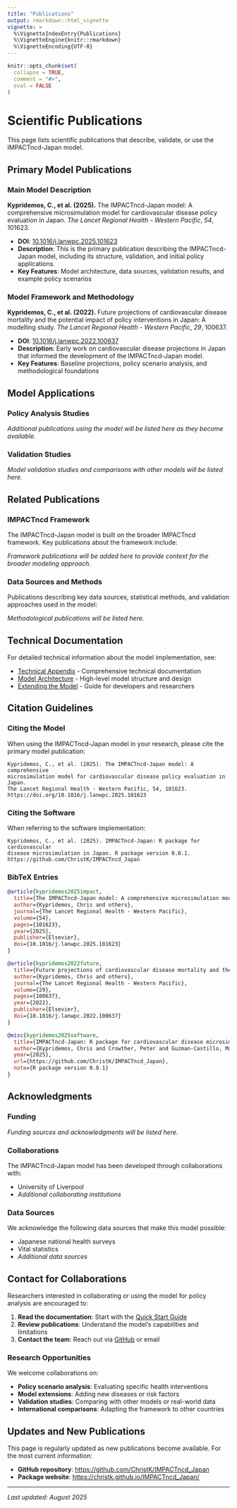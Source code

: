 ```yaml
---
title: "Publications"
output: rmarkdown::html_vignette
vignette: >
  %\VignetteIndexEntry{Publications}
  %\VignetteEngine{knitr::rmarkdown}
  %\VignetteEncoding{UTF-8}
---
```


```r
knitr::opts_chunk$set(
  collapse = TRUE,
  comment = "#>",
  eval = FALSE
)
```

# Scientific Publications

This page lists scientific publications that describe, validate, or use the IMPACTncd-Japan model.

## Primary Model Publications

### Main Model Description

**Kypridemos, C., et al. (2025).** The IMPACTncd-Japan model: A comprehensive microsimulation model for cardiovascular disease policy evaluation in Japan. *The Lancet Regional Health - Western Pacific*, *54*, 101623.

- **DOI**: [10.1016/j.lanwpc.2025.101623](https://doi.org/10.1016/j.lanwpc.2025.101623)
- **Description**: This is the primary publication describing the IMPACTncd-Japan model, including its structure, validation, and initial policy applications.
- **Key Features**: Model architecture, data sources, validation results, and example policy scenarios

### Model Framework and Methodology

**Kypridemos, C., et al. (2022).** Future projections of cardiovascular disease mortality and the potential impact of policy interventions in Japan: A modelling study. *The Lancet Regional Health - Western Pacific*, *29*, 100637.

- **DOI**: [10.1016/j.lanwpc.2022.100637](https://doi.org/10.1016/j.lanwpc.2022.100637)
- **Description**: Early work on cardiovascular disease projections in Japan that informed the development of the IMPACTncd-Japan model.
- **Key Features**: Baseline projections, policy scenario analysis, and methodological foundations

## Model Applications

### Policy Analysis Studies

*Additional publications using the model will be listed here as they become available.*

### Validation Studies

*Model validation studies and comparisons with other models will be listed here.*

## Related Publications

### IMPACTncd Framework

The IMPACTncd-Japan model is built on the broader IMPACTncd framework. Key publications about the framework include:

*Framework publications will be added here to provide context for the broader modeling approach.*

### Data Sources and Methods

Publications describing key data sources, statistical methods, and validation approaches used in the model:

*Methodological publications will be listed here.*

## Technical Documentation

For detailed technical information about the model implementation, see:

- [Technical Appendix](technical-appendix.html) - Comprehensive technical documentation
- [Model Architecture](model-architecture.html) - High-level model structure and design
- [Extending the Model](extending-model.html) - Guide for developers and researchers

## Citation Guidelines

### Citing the Model

When using the IMPACTncd-Japan model in your research, please cite the primary model publication:

```
Kypridemos, C., et al. (2025). The IMPACTncd-Japan model: A comprehensive 
microsimulation model for cardiovascular disease policy evaluation in Japan. 
The Lancet Regional Health - Western Pacific, 54, 101623. 
https://doi.org/10.1016/j.lanwpc.2025.101623
```

### Citing the Software

When referring to the software implementation:

```
Kypridemos, C., et al. (2025). IMPACTncd-Japan: R package for cardiovascular 
disease microsimulation in Japan. R package version 0.0.1. 
https://github.com/ChristK/IMPACTncd_Japan
```

### BibTeX Entries

```bibtex
@article{kypridemos2025impact,
  title={The IMPACTncd-Japan model: A comprehensive microsimulation model for cardiovascular disease policy evaluation in Japan},
  author={Kypridemos, Chris and others},
  journal={The Lancet Regional Health - Western Pacific},
  volume={54},
  pages={101623},
  year={2025},
  publisher={Elsevier},
  doi={10.1016/j.lanwpc.2025.101623}
}

@article{kypridemos2022future,
  title={Future projections of cardiovascular disease mortality and the potential impact of policy interventions in Japan: A modelling study},
  author={Kypridemos, Chris and others},
  journal={The Lancet Regional Health - Western Pacific},
  volume={29},
  pages={100637},
  year={2022},
  publisher={Elsevier},
  doi={10.1016/j.lanwpc.2022.100637}
}

@misc{kypridemos2025software,
  title={IMPACTncd-Japan: R package for cardiovascular disease microsimulation in Japan},
  author={Kypridemos, Chris and Crowther, Peter and Guzman-Castillo, Maria and others},
  year={2025},
  url={https://github.com/ChristK/IMPACTncd_Japan},
  note={R package version 0.0.1}
}
```

## Acknowledgments

### Funding

*Funding sources and acknowledgments will be listed here.*

### Collaborations

The IMPACTncd-Japan model has been developed through collaborations with:

- University of Liverpool
- *Additional collaborating institutions*

### Data Sources

We acknowledge the following data sources that make this model possible:

- Japanese national health surveys
- Vital statistics
- *Additional data sources*

## Contact for Collaborations

Researchers interested in collaborating or using the model for policy analysis are encouraged to:

1. **Read the documentation**: Start with the [Quick Start Guide](quickstart.html)
2. **Review publications**: Understand the model's capabilities and limitations
3. **Contact the team**: Reach out via [GitHub](https://github.com/ChristK/IMPACTncd_Japan) or email

### Research Opportunities

We welcome collaborations on:

- **Policy scenario analysis**: Evaluating specific health interventions
- **Model extensions**: Adding new diseases or risk factors
- **Validation studies**: Comparing with other models or real-world data
- **International comparisons**: Adapting the framework to other countries

## Updates and New Publications

This page is regularly updated as new publications become available. For the most current information:

- **GitHub repository**: [https://github.com/ChristK/IMPACTncd_Japan](https://github.com/ChristK/IMPACTncd_Japan)
- **Package website**: [https://christk.github.io/IMPACTncd_Japan/](https://christk.github.io/IMPACTncd_Japan/)

---

*Last updated: August 2025*
